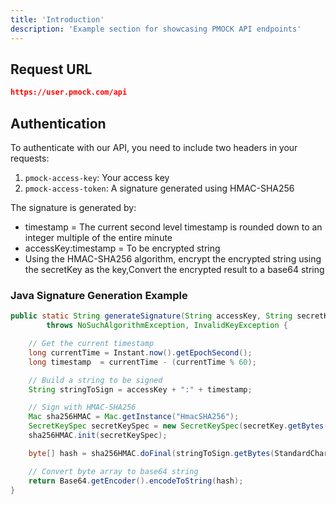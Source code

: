 ```yaml
---
title: 'Introduction'
description: 'Example section for showcasing PMOCK API endpoints'
---
```


## Request URL
```json
https://user.pmock.com/api
```

## Authentication
To authenticate with our API, you need to include two headers in your requests:

1. `pmock-access-key`: Your access key
2. `pmock-access-token`: A signature generated using HMAC-SHA256

The signature is generated by:
  * timestamp = The current second level timestamp is rounded down to an integer multiple of the entire minute
  * accessKey:timestamp = To be encrypted string
  * Using the HMAC-SHA256 algorithm, encrypt the encrypted string using the secretKey as the key,Convert the encrypted result to a base64 string

### Java Signature Generation Example

```java
public static String generateSignature(String accessKey, String secretKey)
        throws NoSuchAlgorithmException, InvalidKeyException {

    // Get the current timestamp
    long currentTime = Instant.now().getEpochSecond();
    long timestamp  = currentTime - (currentTime % 60);

    // Build a string to be signed
    String stringToSign = accessKey + ":" + timestamp;

    // Sign with HMAC-SHA256
    Mac sha256HMAC = Mac.getInstance("HmacSHA256");
    SecretKeySpec secretKeySpec = new SecretKeySpec(secretKey.getBytes(StandardCharsets.UTF_8), "HmacSHA256");
    sha256HMAC.init(secretKeySpec);

    byte[] hash = sha256HMAC.doFinal(stringToSign.getBytes(StandardCharsets.UTF_8));

    // Convert byte array to base64 string
    return Base64.getEncoder().encodeToString(hash);
}
```